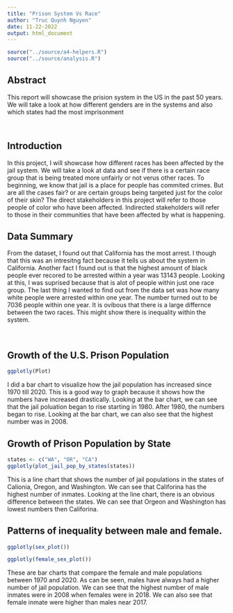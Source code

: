 ```yaml
---
title: "Prison System Vs Race" 
author: "Truc Quynh Nguyen"
date: 11-22-2022
output: html_document
---
```


```r
source("../source/a4-helpers.R")
source("../source/analysis.R")
```

## Abstract 
This report will showcase the prision system in the US in the past 50 years. We will take a look at how different genders are in the systems and also which states had the most imprisonment

```r

```



```r

```

## Introduction 
In this project, I will showcase how different races has been affected by the jail system. We will take a look at data and see if there is a certain race group that is being treated more unfairly or not verus other races. To beginning, we know that jail is a place for people has commited crimes. But are all the cases fair? or are certain groups being targeted just for the color of their skin? The direct stakeholders in this project will refer to those people of color who have been affected. Indirected stakeholders will refer to those in their communities that have been affected by what is happening. 

## Data Summary 
From the dataset, I found out that California has the most arrest. I though that this was an intresitng fact because it tells us about the system in California. Another fact I found out is that the highest amount of black people ever recored to be arrested within a year was 13143 people. Looking at this, I was suprised because that is alot of people within just one race group. The last thing I wanted to find out from the data set was how many white people were arrested within one year. The number turned out to be 7036 people within one year. It is ovibous that there is a large differnce between the two races. This might show there is inequality within the system. 


<br />

## Growth of the U.S. Prison Population

```r
ggplotly(Plot)
```
I did a bar chart to visualize how the jail population has increased since 1970 till 2020. This is a good way to graph because it shows how the numbers have increased drastically. Looking at the bar chart, we can see that the jail poluation began to rise starting in 1980. After 1980, the numbers began to rise. Looking at the bar chart, we can also see that the highest number was in 2008. 

## Growth of Prison Population by State 
```r
states <- c("WA", "OR", "CA")
ggplotly(plot_jail_pop_by_states(states))
```
This is a line chart that shows the number of jail populations in the states of Calionia, Oregon, and Washington. We can see that Califorina has the highest number of inmates. Looking at the line chart, there is an obvious difference between the states. We can see that Orgeon and Washington has lowest numbers then Califorina. 

## Patterns of inequality between male and female. 
```r
ggplotly(sex_plot())
```


```r
ggplotly(female_sex_plot())
```
These are bar charts that compare the female and male populations between 1970 and 2020. As can be seen, males have always had a higher number of jail population. We can see that the highest number of male inmates were in 2008 when females were in 2018. We can also see that female inmate were higher than males near 2017.

